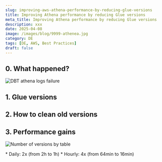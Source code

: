 ```yaml
---
slug: improving-aws-athena-performance-by-reducing-glue-versions
title: Improving Athena performance by reducing Glue versions
meta_title: Improving Athena performance by reducing Glue versions
description: xxx
date: 2025-04-08
image: /images/blog/9999-athenea.jpg
category: DE
tags: [DE, AWS, Best Practices]
draft: false
---
```


<script type="module" src="/js/posts/9999-glue-versions.js"></script>

## 0. What happened?

![DBT athena logs failure](../../images/posts/2025/9999-dbt-athena-failure.jpg)

## 1. Glue versions

## 2. How to clean old versions

## 3. Performance gains

![Number of versions by table](../../images/posts/2025/9999-table-versions.png)

<canvas id="plot-table-versions" style="width:100%;height:300px;"></canvas>

<canvas id="plot-dbt-execution-time" style="width:100%;height:300px;"></canvas>

<Notice type="success" className="mt-6">
  * Daily: 2x (from 2h to 1h)
  * Hourly: 4x (from 64min to 16min)
</Notice>
